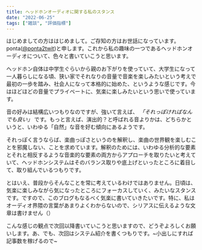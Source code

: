 ```yaml
---
title: ヘッドホンオーディオに関する私のスタンス
date: "2022-06-25"
tags: ["雑談", "評価指標"]
---
```


はじめましての方ははじめまして。ご存知の方はお世話になっています。ponta([@ponta2twit](https://twitter.com/ponta2twit))と申します。これから私の趣味の一つであるヘッドホンオーディオについて、色々と書いていこうと思います。

ヘッドホン自体は中学生ぐらいから親のお下がりを使っていて、大学生になって一人暮らしになる頃、狭い家でそれなりの音量で音楽を楽しみたいという考えで最初の一歩を踏み、社会人になって本格的に始めた、というような感じです。今はほどほどの音量でプライベートに、気楽に楽しみたいという思いで使っています。

音の好みは結構広いつもりなのですが、強いて言えば、 _「それっぽければなんでも良い」_ です。もっと言えば、演出的？と呼ばれる音よりかは、どちらかというと、いわゆる「自然」な音を好む傾向にあるようです。

それっぽく言うならば、楽曲っぽさというのを解釈し、楽曲の世界観を楽しむことを邪魔しない、ことを求めています。解釈のためには、いわゆる分析的な要素とそれと相反するような音楽的な要素の両方からアプローチを取りたいと考えていて、ヘッドホンシステムはそのバランス取りや底上げといったところに着目して、取り組んでいるつもりです。

とはいえ、普段からそんなことを常に考えているわけではありません。日頃は、気楽に楽しみながら気になったところにフォーカスしていく、みたいなスタンスです。ですので、このブログもなるべく気楽に書いていきたいです。特に、私はオーディオ界隈の言葉があまりよくわからないので、シリアスに伝えるような文章は書けません（）

こんな感じの観点で次回以降書いていこうと思いますので、どうぞよろしくお願いします。あ、でも、次回はシステム紹介を書くつもりです。~小出しにすれば記事数を稼げるので~
